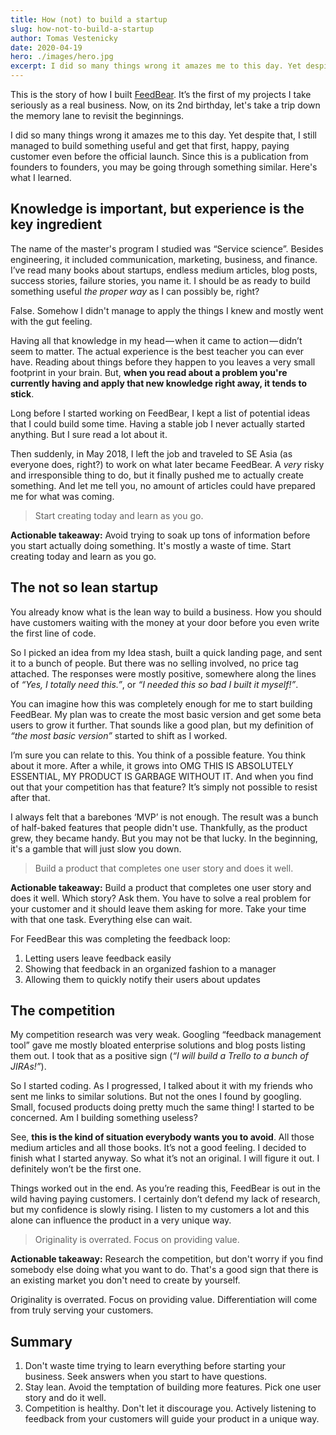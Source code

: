 ```yaml
---
title: How (not) to build a startup
slug: how-not-to-build-a-startup
author: Tomas Vestenicky
date: 2020-04-19
hero: ./images/hero.jpg
excerpt: I did so many things wrong it amazes me to this day. Yet despite that, I still managed to build something useful.
---
```


This is the story of how I built [FeedBear](https://www.feedbear.com/). It’s the first of my projects I take seriously as a real business. Now, on its 2nd birthday, let's take a trip down the memory lane to revisit the beginnings.

I did so many things wrong it amazes me to this day. Yet despite that, I still managed to build something useful and get that first, happy, paying customer even before the official launch. Since this is a publication from founders to founders, you may be going through something similar. Here's what I learned.

## Knowledge is important, but experience is the key ingredient

The name of the master's program I studied was “Service science”. Besides engineering, it included communication, marketing, business, and finance. I’ve read many books about startups, endless medium articles, blog posts, success stories, failure stories, you name it. I should be as ready to build something useful _the proper way_ as I can possibly be, right?

False. Somehow I didn't manage to apply the things I knew and mostly went with the gut feeling.

Having all that knowledge in my head — when it came to action — didn’t seem to matter. The actual experience is the best teacher you can ever have. Reading about things before they happen to you leaves a very small footprint in your brain. But, **when you read about a problem you're currently having and apply that new knowledge right away, it tends to stick**.

Long before I started working on FeedBear, I kept a list of potential ideas that I could build some time. Having a stable job I never actually started anything. But I sure read a lot about it.

Then suddenly, in May 2018, I left the job and traveled to SE Asia (as everyone does, right?) to work on what later became FeedBear. A _very_ risky and irresponsible thing to do, but it finally pushed me to actually create something. And let me tell you, no amount of articles could have prepared me for what was coming.

> Start creating today and learn as you go.

**Actionable takeaway:** Avoid trying to soak up tons of information before you start actually doing something. It's mostly a waste of time. Start creating today and learn as you go.

## The not so lean startup

You already know what is the lean way to build a business. How you should have customers waiting with the money at your door before you even write the first line of code.

So I picked an idea from my Idea stash, built a quick landing page, and sent it to a bunch of people. But there was no selling involved, no price tag attached. The responses were mostly positive, somewhere along the lines of _“Yes, I totally need this.”_, or _“I needed this so bad I built it myself!”_.

You can imagine how this was completely enough for me to start building FeedBear. My plan was to create the most basic version and get some beta users to grow it further. That sounds like a good plan, but my definition of _“the most basic version”_ started to shift as I worked.

I’m sure you can relate to this. You think of a possible feature. You think about it more. After a while, it grows into OMG THIS IS ABSOLUTELY ESSENTIAL, MY PRODUCT IS GARBAGE WITHOUT IT. And when you find out that your competition has that feature? It’s simply not possible to resist after that.

I always felt that a barebones ‘MVP’ is not enough. The result was a bunch of half-baked features that people didn't use. Thankfully, as the product grew, they became handy. But you may not be that lucky. In the beginning, it's a gamble that will just slow you down.

> Build a product that completes one user story and does it well.

**Actionable takeaway:** Build a product that completes one user story and does it well. Which story? Ask them. You have to solve a real problem for your customer and it should leave them asking for more. Take your time with that one task. Everything else can wait.

For FeedBear this was completing the feedback loop:

1.  Letting users leave feedback easily
2.  Showing that feedback in an organized fashion to a manager
3.  Allowing them to quickly notify their users about updates

## The competition

My competition research was very weak. Googling “feedback management tool” gave me mostly bloated enterprise solutions and blog posts listing them out. I took that as a positive sign (_“I will build a Trello to a bunch of JIRAs!”_).

So I started coding. As I progressed, I talked about it with my friends who sent me links to similar solutions. But not the ones I found by googling. Small, focused products doing pretty much the same thing! I started to be concerned. Am I building something useless?

See, **this is the kind of situation everybody wants you to avoid**. All those medium articles and all those books. It’s not a good feeling. I decided to finish what I started anyway. So what it’s not an original. I will figure it out. I definitely won’t be the first one.

Things worked out in the end. As you’re reading this, FeedBear is out in the wild having paying customers. I certainly don’t defend my lack of research, but my confidence is slowly rising. I listen to my customers a lot and this alone can influence the product in a very unique way.

> Originality is overrated. Focus on providing value.

**Actionable takeaway:** Research the competition, but don't worry if you find somebody else doing what you want to do. That's a good sign that there is an existing market you don't need to create by yourself.

Originality is overrated. Focus on providing value. Differentiation will come from truly serving your customers.

## Summary

1.  Don't waste time trying to learn everything before starting your business. Seek answers when you start to have questions.
2.  Stay lean. Avoid the temptation of building more features. Pick one user story and do it well.
3.  Competition is healthy. Don't let it discourage you. Actively listening to feedback from your customers will guide your product in a unique way.
